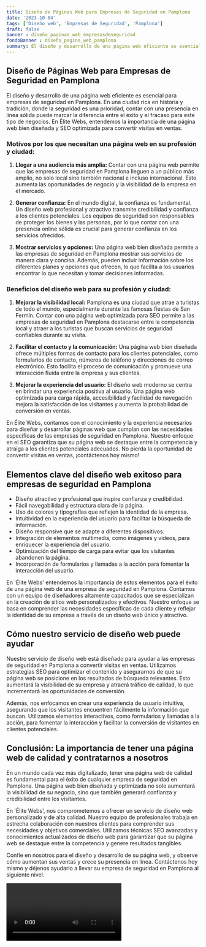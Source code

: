 ```yaml
---
title: Diseño de Páginas Web para Empresas de Seguridad en Pamplona
date: '2023-10-04'
tags: ['Diseño web', 'Empresas de Seguridad', 'Pamplona']
draft: false
banner : diseño_paginas_web_empresasdeseguridad
fondoBanner : diseño_pagina_web_pamplona
summary: El diseño y desarrollo de una página web eficiente es esencial para empresas de seguridad en Pamplona. En una ciudad rica en historia y tradición, donde la seguridad es una prioridad, contar con una presencia en línea sólida puede marcar la diferencia entre el éxito y el fracaso para este tipo de negocios. En Élite Webs, entendemos la importancia de una página web bien diseñada y SEO optimizada para convertir visitas en ventas.
---
```


## **Diseño de Páginas Web para Empresas de Seguridad en Pamplona**

El diseño y desarrollo de una página web eficiente es esencial para empresas de seguridad en Pamplona. En una ciudad rica en historia y tradición, donde la seguridad es una prioridad, contar con una presencia en línea sólida puede marcar la diferencia entre el éxito y el fracaso para este tipo de negocios. En Élite Webs, entendemos la importancia de una página web bien diseñada y SEO optimizada para convertir visitas en ventas.

### Motivos por los que necesitan una página web en su profesión y ciudad:

1. **Llegar a una audiencia más amplia:** Contar con una página web permite que las empresas de seguridad en Pamplona lleguen a un público más amplio, no solo local sino también nacional e incluso internacional. Esto aumenta las oportunidades de negocio y la visibilidad de la empresa en el mercado.

2. **Generar confianza:** En el mundo digital, la confianza es fundamental. Un diseño web profesional y atractivo transmite credibilidad y confianza a los clientes potenciales. Los equipos de seguridad son responsables de proteger los bienes y las personas, por lo que contar con una presencia online sólida es crucial para generar confianza en los servicios ofrecidos.

3. **Mostrar servicios y opciones:** Una página web bien diseñada permite a las empresas de seguridad en Pamplona mostrar sus servicios de manera clara y concisa. Además, pueden incluir información sobre los diferentes planes y opciones que ofrecen, lo que facilita a los usuarios encontrar lo que necesitan y tomar decisiones informadas.

### Beneficios del diseño web para su profesión y ciudad:

1. **Mejorar la visibilidad local:** Pamplona es una ciudad que atrae a turistas de todo el mundo, especialmente durante las famosas fiestas de San Fermín. Contar con una página web optimizada para SEO permite a las empresas de seguridad en Pamplona destacarse entre la competencia local y atraer a los turistas que buscan servicios de seguridad confiables durante su visita.

2. **Facilitar el contacto y la comunicación:** Una página web bien diseñada ofrece múltiples formas de contacto para los clientes potenciales, como formularios de contacto, números de teléfono y direcciones de correo electrónico. Esto facilita el proceso de comunicación y promueve una interacción fluida entre la empresa y sus clientes.

3. **Mejorar la experiencia del usuario:** El diseño web moderno se centra en brindar una experiencia positiva al usuario. Una página web optimizada para carga rápida, accesibilidad y facilidad de navegación mejora la satisfacción de los visitantes y aumenta la probabilidad de conversión en ventas.

En Élite Webs, contamos con el conocimiento y la experiencia necesarios para diseñar y desarrollar páginas web que cumplan con las necesidades específicas de las empresas de seguridad en Pamplona. Nuestro enfoque en el SEO garantiza que su página web se destaque entre la competencia y atraiga a los clientes potenciales adecuados. No pierda la oportunidad de convertir visitas en ventas, ¡contáctenos hoy mismo!

<GifSeo />

<Cta />

## Elementos clave del diseño web exitoso para empresas de seguridad en Pamplona
- Diseño atractivo y profesional que inspire confianza y credibilidad.
- Fácil navegabilidad y estructura clara de la página.
- Uso de colores y tipografías que reflejen la identidad de la empresa.
- Intuitividad en la experiencia del usuario para facilitar la búsqueda de información.
- Diseño responsive que se adapte a diferentes dispositivos.
- Integración de elementos multimedia, como imágenes y videos, para enriquecer la experiencia del usuario.
- Optimización del tiempo de carga para evitar que los visitantes abandonen la página.
- Incorporación de formularios y llamadas a la acción para fomentar la interacción del usuario.

En 'Élite Webs' entendemos la importancia de estos elementos para el éxito de una página web de una empresa de seguridad en Pamplona. Contamos con un equipo de diseñadores altamente capacitados que se especializan en la creación de sitios web personalizados y efectivos. Nuestro enfoque se basa en comprender las necesidades específicas de cada cliente y reflejar la identidad de su empresa a través de un diseño web único y atractivo.

## Cómo nuestro servicio de diseño web puede ayudar
Nuestro servicio de diseño web está diseñado para ayudar a las empresas de seguridad en Pamplona a convertir visitas en ventas. Utilizamos estrategias SEO para optimizar el contenido y asegurarnos de que su página web se posicione en los resultados de búsqueda relevantes. Esto aumentará la visibilidad de su empresa y atraerá tráfico de calidad, lo que incrementará las oportunidades de conversión.

Además, nos enfocamos en crear una experiencia de usuario intuitiva, asegurando que los visitantes encuentren fácilmente la información que buscan. Utilizamos elementos interactivos, como formularios y llamadas a la acción, para fomentar la interacción y facilitar la conversión de visitantes en clientes potenciales.

## Conclusión: La importancia de tener una página web de calidad y contratarnos a nosotros
En un mundo cada vez más digitalizado, tener una página web de calidad es fundamental para el éxito de cualquier empresa de seguridad en Pamplona. Una página web bien diseñada y optimizada no solo aumentará la visibilidad de su negocio, sino que también generará confianza y credibilidad entre los visitantes.

En 'Élite Webs', nos comprometemos a ofrecer un servicio de diseño web personalizado y de alta calidad. Nuestro equipo de profesionales trabaja en estrecha colaboración con nuestros clientes para comprender sus necesidades y objetivos comerciales. Utilizamos técnicas SEO avanzadas y conocimientos actualizados de diseño web para garantizar que su página web se destaque entre la competencia y genere resultados tangibles.

Confíe en nosotros para el diseño y desarrollo de su página web, y observe cómo aumentan sus ventas y crece su presencia en línea. Contáctenos hoy mismo y déjenos ayudarlo a llevar su empresa de seguridad en Pamplona al siguiente nivel.

<Video />

<CtaBot job='Empresas de Seguridad' city='Pamplona'/>

<Gmaps query='Pamplona+españa+maps' />